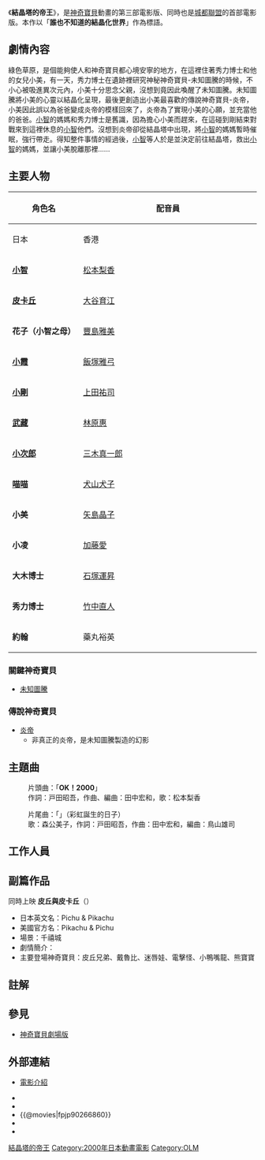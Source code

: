 {{noteTA
|G1=Pokemon-old
|1=精灵宝可梦=>zh-cn:神奇宝贝; 神奇宝贝=>zh-cn:神奇宝贝; 口袋妖怪=>zh-cn:神奇宝贝; 寵物小精靈=>zh-cn:神奇宝贝; 神奇寶貝=>zh-cn:神奇宝贝;
}}
{{電影資訊框
| 片名 = 神奇寶貝電影版: 結晶塔的帝王
| 電影原名 = {{lang|ja|劇場版ポケットモンスター 結晶塔の帝王 ENTEI}}
| 圖像 = Pokemon the third movie.jpg
| 圖像說明 = 
| 導演 = [[湯山邦彥|湯山邦彥]]
| 監製 =
| 製片 = 
| 編劇 = [[首藤剛志|首藤剛志]]、{{link-ja|園田英樹|園田英樹}}
| 劇本 = 
| 故事 = 
| 原著 = [[田尻智|田尻智]]
| 旁白 = 
| 統籌 = 
| 主演 = [[松本梨香|松本梨香]]<br />[[大谷育江|大谷育江]]<br />[[上田祐司|上田祐司]]<br />[[飯塚雅弓|飯塚雅弓]]<br />[[林原惠|林原惠]]<br />[[三木真一郎|三木真一郎]]<br />[[犬山犬子|犬山犬子]]<br />[[矢島晶子|矢島晶子]]<br />[[竹中直人|竹中直人]]<br />[[加藤愛|加藤愛]]<br />{{link-ja|藥丸裕英|薬丸裕英}}<br />[[山寺宏一|山寺宏一]]等
| 配樂 = [[宮崎慎二|宮崎慎二]]
| 主題曲 = 「虹がうまれた日」森公美子
| 片尾曲 = 
| 攝影 = 
| 剪輯 = 
| 音效 = 
| 製片商 = [[東寶|東寶]]
| 片長 = 73分鐘
| 產地 = {{日本電影}}
| 語言 = [[日語|日語]]
| 上映日期 = {{flagicon|Japan}}2000年7月8日<br/>{{flagicon|HKG}}2002年3月28日<br/>{{flagicon|ROC}}2002年2月9日<br/>{{flagicon|USA}}2001年4月6日
| 發行商 = 
| 發行日期 = 
| 公映許可 = 
| 預算 = 
| 票房 = 
| 前集 = [[結晶塔的帝王|結晶塔的帝王]]
| 續集 = [[雪拉比_穿梭時空的相遇|雪拉比 穿梭時空的相遇]]
| 官方網站 = 
}}
《'''結晶塔的帝王'''》，是[[神奇寶貝|神奇寶貝]]動畫的第三部電影版、同時也是[[城都地區|城都聯盟]]的首部電影版。本作以「'''誰也不知道的結晶化世界'''」作為標語。

== 劇情內容 ==
綠色草原，是個能夠使人和神奇寶貝都心境安寧的地方，在這裡住著秀力博士和他的女兒小美，有一天，秀力博士在遺跡裡研究神秘神奇寶貝-未知圖騰的時候，不小心被吸進異次元內，小美十分思念父親，沒想到竟因此喚醒了未知圖騰。未知圖騰將小美的心靈以結晶化呈現，最後更創造出小美最喜歡的傳說神奇寶貝-炎帝，小美因此誤以為爸爸變成炎帝的模樣回來了，炎帝為了實現小美的心願，並充當他的爸爸。[[小智|小智]]的媽媽和秀力博士是舊識，因為擔心小美而趕來，在這碰到剛結束對戰來到這裡休息的[[小智|小智]]他們。沒想到炎帝卻從結晶塔中出現，將[[小智|小智]]的媽媽暫時催眠，強行帶走。得知整件事情的經過後，[[小智|小智]]等人於是並決定前往結晶塔，救出[[小智|小智]]的媽媽，並讓小美脫離那裡......

== 主要人物 ==
{|class=wikitable align=center style="text-align:center; font-size:90%" 
!rowspan="2" width=150|角色名
!colspan="3" width=420|配音員
|-
!width=100|日本
!width=100|香港
!width=100|臺灣
|-
|'''[[小智|小智]]'''
|[[松本梨香|松本梨香]]
|[[盧素娟|盧素娟]]
|[[王瑞芹|王瑞芹]]
|-
|'''[[皮卡丘|皮卡丘]]'''
|colspan="3"|[[大谷育江|大谷育江]]
|-
|'''花子（小智之母）'''
|[[豐島雅美|豐島雅美]]
|[[陸惠玲|陸惠玲]]
|rowspan=2|[[龍顯蕙|龍顯蕙]]
|-
|'''[[小霞|小霞]]'''
|[[飯塚雅弓|飯塚雅弓]]
|[[梁少霞|梁少霞]]
|-
|'''[[小剛|小剛]]'''
|[[上田祐司|上田祐司]]
|[[李錦綸|李錦綸]]
|[[曹冀魯|曹冀魯]]
|-
|'''[[武藏|武藏]]'''
|[[林原惠|林原惠]]
|[[黃麗芳|黃麗芳]]
|[[詹雅菁|詹雅菁]]
|-
|'''[[小次郎|小次郎]]'''
|[[三木真一郎|三木真一郎]]
|[[雷霆_(配音員)|雷霆]]
|[[陳進益|陳進益]]
|-
|'''[[喵喵|喵喵]]'''
|[[犬山犬子|犬山犬子]]
|[[梁偉德|梁偉德]]
|[[姚敏敏|姚敏敏]]
|-
|'''小美'''
|[[矢島晶子|矢島晶子]]
|[[劉惠雲|劉惠雲]]
|[[林美秀_(配音員)|林美秀]]
|-
|'''小凌'''
|[[加藤愛|加藤愛]]
|[[鄭麗麗|鄭麗麗]]
|[[姚敏敏|姚敏敏]]
|-
|'''大木博士'''
|[[石塚運昇|石塚運昇]]
|[[張炳強|張炳強]]
|[[曹冀魯|曹冀魯]]
|-
|'''秀力博士'''
|[[竹中直人|竹中直人]]
|
|[[陳進益|陳進益]]
|-
|'''約翰'''
|藥丸裕英
|
|[[李景唐|李景唐]]
|}


=== 關鍵神奇寶貝 ===
*[[未知圖騰|未知圖騰]]

=== 傳說神奇寶貝 ===
*[[炎帝_(神奇寶貝)|炎帝]]
**非真正的炎帝，是未知圖騰製造的幻影

== 主題曲 ==
:片頭曲：「'''OK！2000'''」
:作詞：戸田昭吾，作曲、編曲：田中宏和，歌：松本梨香

:片尾曲：「'''{{lang|ja|虹がうまれた日}}'''」（彩虹誕生的日子）
:歌：森公美子，作詞：戸田昭吾，作曲：田中宏和，編曲：鳥山雄司

== 工作人員 ==
{{Castlist|
* 原案：[[田尻智|田尻智]]
* 顧問：[[石原恒和|石原恒和]]
* 動畫監修：[[小田部羊一|小田部羊一]]
* エグゼクティブプロデューサー：[[久保雅一|久保雅一]]、川口孝司
* 製作人：[[吉川兆二|吉川兆二]]、松追由香子、盛武源
* 動畫製作人：奥野敏聰、[[神田修吉|神田修吉]]
* アソシエイトプロデューサー：澤邊伸政、石川博、山内克仁、並河研、紀伊高明、吉田紀之
* アシスタントプロデューサー：福田剛士
* TVリレーションシップス：岩田圭介、岩田牧子
* 主任：藁科久美子、高梨志帆
* 劇本：[[首藤剛志|首藤剛志]]、[[園田英樹|園田英樹]]
* 分鏡：[[湯山邦彦|湯山邦彦]]、[[毛利和昭|毛利和昭]]、[[辻初樹|辻初樹]]
* 演出：[[日高政光|日高政光]]、[[須藤典彦|須藤典彦]]
* 演出協力：[[村田和也|村田和也]]、有冨興二
* 角色原案：[[杉森建|杉森建]]、藤原基史、森本茂樹、吉田宏信、太田敏、西田敦子、斉藤むねお、吉川玲奈
* 角色設定：[[一石小百合|一石小百合]]、松原徳弘、香川久
* 設定協力：近永健一、{{lang|ja|ゴトウマサユキ}}、[[志田ただし|志田ただし]]、西中康弘
* 總作畫監督：香川久
* 作画監督：[[一石小百合|一石小百合]]、[[松原德弘|松原德弘]]、田口廣一、[[伊藤嘉之|伊藤嘉之]]、[[池田和美|池田和美]]、[[福本勝|福本勝]]、{{lang|ja|つなきあき}}、玉川明洋、[[佐藤雅將|佐藤雅將]]
* 動畫檢查：榎本富士香、齊藤德明、大原真琴、{{lang|ja|村上えり子}}、{{lang|ja|中峰ちとせ}}、廣岡歳仁
* 色彩設計：吉野記通、佐藤美由紀
* 色指定：長尾朱美
* 檢查：{{lang|ja|飛田ヒロミ}}、{{lang|ja|水巻みゆき}}、鈴木美穗、森山敦子、加瀬結起、米田真一
* 特殊效果：太田憲之
* 美術監督：金森勝義
* 美術監督補助：高橋和博
* 數碼設定：高尾克己
* 攝影監督：[[白井久男|白井久男]]
* CG製作人：坂美佐子
* CG顧問：小畑正好
* CG導演：鹿住朗生、[[水谷貴哉|水谷貴哉]]、近藤潤、高橋賢太郎、小田桐里志、中村圭介
* プロダクションマネージャー：大竹研次
* 編輯：[[ジェイ・フィルム|ジェイ・フィルム]]（邊見俊夫、伊藤裕）
* 視像：[[IMAGICA|イマジカ]]
* 音樂：[[宮崎慎二|宮崎慎二]]
* 音樂製作人：齊藤裕二
* 原曲・作曲之一：[[增田順一|增田順一]]
* 音響監督：[[三間雅文|三間雅文]]
* 音響製作人：南澤道義、西名武
* 制作担当：太田昌二、小板橋司
* 制作主任：[[岩佐岳|岩佐がく]]
* 制作進行：西村博昭、伴武彦、兒玉隆、白井賢志、龜井康輝、村元克彦、{{lang|ja|石黒けい}}、片貝慎
* 制作：[[小学館|小学館]]
* 動畫協力：[[動画工房|動画工房]]、[[ゆめ太カンパニー|ゆめ太カンパニー]]、[[京都動畫|京都動畫]]、[[スタジオコクピット|スタジオコクピット]]
* 動畫制作：[[OLM|OLM]]
* 監督：[[湯山邦彦|湯山邦彦]]
* 製作：河井常吉、富山幹太郎、坂本健、宮川鑛一、福田年秀、八木正男、[[製作委員會方式|比卡超計劃2000]]
}}

== 副篇作品 ==
同時上映 '''皮丘與皮卡丘'''（{{lang|ja|ピチューとピカチュウ}}）
* 日本英文名：Pichu & Pikachu
* 美國官方名：Pikachu & Pichu
* 場景：千禧城
* 劇情簡介：
* 主要登場神奇寶貝：皮丘兄弟、戴魯比、迷唇娃、電擊怪、小鴨嘴龍、熊寶寶
==註解==
{{Reflist}}

== 參見 ==
*[[神奇寶貝劇場版|神奇寶貝劇場版]]

== 外部連結 ==
*{{ja}}[http://www.pokemon.co.jp/anime/movie/2000/index.html 電影介紹] {{Wayback|url=http://www.pokemon.co.jp/anime/movie/2000/index.html |date=20111006191114 }}
*{{imdb title|0235679}}
*{{yahoomovie id|138}}
*{{@movies|fpjp90266860}}
*{{mtime|10359}}
*{{douban}}

{{神奇寶貝動畫電影版}}
{{OLM}}
{{DEFAULTSORT:Gekijōban Poketto Monsutā Kesshōtō no Teiō ENTEI}}
[[Category:精靈寶可夢劇場版|結晶塔的帝王]]
[[Category:2000年日本動畫電影|Category:2000年日本動畫電影]]
[[Category:OLM|Category:OLM]]